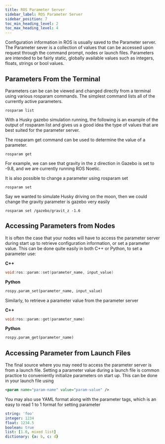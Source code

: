 ---
title: ROS Parameter Server
sidebar_label: ROS Parameter Server
sidebar_position: 7
toc_min_heading_level: 2
toc_max_heading_level: 4
---

Configuration information in ROS is usually saved to the Parameter
server. The Parameter sever is a collection of values that can be
accessed upon request through the command prompt, nodes or launch files.
Parameters are intended to be fairly static, globally available values
such as integers, floats, strings or bool values.

## Parameters From the Terminal

Parameters can be can be viewed and changed directly from a terminal
using various rosparam commands. The simplest command lists all of the
currently active parameters.

```
rosparam list
```

With a Husky gazebo simulation running, the following is an example of
the output of rosparam list and gives us a good idea the type of values
that are best suited for the parameter server.

The rosparam get command can be used to determine the value of a
parameter.

```
rosparam get
```

For example, we can see that gravity in the z direction in Gazebo is set
to -9.8, and we are currently running ROS Noetic.

It is also possible to change a parameter using rosparam set

```
rosparam set
```

Say we wanted to simulate Husky driving on the moon, then we could
change the gravity parameter is gazebo very easily

```
rosparam set /gazebo/gravit_z -1.6
```

## Accessing Parameters from Nodes

It is often the case that your nodes will have to access the parameter
server during start up to retrieve configuration information, or set a
parameter value. This can be done quite easily in both C++ or Python, to
set a parameter use:

**C++**

``` c
void:ros::param::set(parameter_name, input_value)
```

**Python**

```py
rospy.param_set(parameter_name, input_value)
```

Similarly, to retrieve a parameter value from the parameter server

**C++**

``` c
void:ros::param::get(parameter_name)
```

**Python**

``` py
rospy.param_get(parameter_name)
```

## Accessing Parameter from Launch Files

The final source where you may need to access the parameter server is
from a launch file. Setting a parameter value during a launch file is
common practice to conveniently initialize parameters on start up. This
can be done in your launch file using

```xml
<param name="param-name" value="param-value" />
```

You may also use YAML format along with the parameter tags, which is an
easy to read 1 to 1 format for setting parameter

```yaml
string: 'foo'
integer: 1234
float: 1234.5
boolean: true
list: [1.0, mixed list]
dictionary: {a: b, c: d}
```

